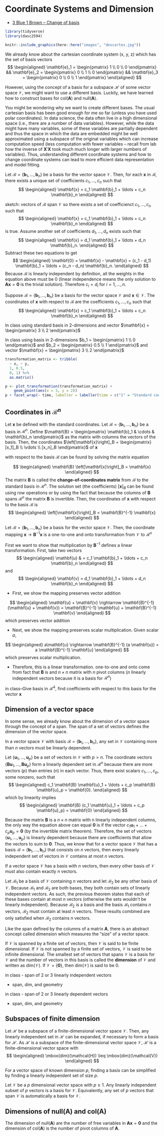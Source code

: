 # Coordinate Systems and Dimension

- [3 Blue 1 Brown -- Change of basis](https://www.3blue1brown.com/lessons/change-of-basis)


\newcommand{\basis}{{\mathcal{B} = \{ \mathbf{b}_1, \ldots, \mathbf{b}_n \}}}
\newcommand{\V}{{\mathcal{V}}}

```r
library(tidyverse)
library(dasc2594)
```

```r
knitr::include_graphics(here::here("images", "descartes.jpg"))
```

We already know about the cartesian coordinate system (x, y, z) which has the set of basis vectors
$$
\begin{aligned}
\mathbf{e}_1 = \begin{pmatrix} 1 \\ 0 \\ 0 \end{pmatrix} && 
\mathbf{e}_2 = \begin{pmatrix} 0 \\ 1 \\ 0 \end{pmatrix} && 
\mathbf{e}_3 = \begin{pmatrix} 0 \\ 0 \\ 1 \end{pmatrix} 
\end{aligned}
$$

However, using the concept of a basis for a subspace $\mathcal{H}$ of some vector space $\mathcal{V}$, we might want to use a different basis. Luckily, we have learned how to construct bases for col($\mathbf{A}$) and null($\mathbf{A}$). 

You might be wondering why we want to create different bases. The usual cartesian basis has been good enough for me so far (unless you have used polar coordinates). In data science, the data often live in a high dimensional space (i.e., there are a number of data variables). However, while the data might have many variables, some of these variables are partially dependent and thus the space in which the data are embedded might be well approximated using a subspace of the original variables which can increase computation speed (less computation with fewer variables -- recall from lab how the inverse of $\mathbf{X}'\mathbf{X}$ took much much longer with larger numbers of variables). Thus, understanding different coordinate systems and how to change coordinate systems can lead to more efficient data representation and model fitting.

:::{.theorem name="The unique representation Theorem"}
Let $\mathcal{B} = \{ \mathbf{b}_1, \ldots, \mathbf{b}_n \}$ be a basis for the vector space $\mathcal{V}$. Then, for each $\mathbf{x}$ in $\mathcal{B}$, there exists a unique set of coefficients $c_1, \ldots, c_n$ such that
$$
\begin{aligned}
\mathbf{x} = c_1 \mathbf{b}_1 + \ldots + c_n \mathbf{b}_n
\end{aligned}
$$
:::


<div class="fold-proof">
:::{.proof}
sketch: vectors of $\mathcal{B}$ span $\mathcal{V}$ so there exists a set of coefficienct $c_1, \ldots, c_n$ such that 
$$
\begin{aligned}
\mathbf{x} = c_1 \mathbf{b}_1 + \ldots + c_n \mathbf{b}_n
\end{aligned}
$$
is true. Assume another set of coefficients $d_1, \ldots, d_n$ exists such that 
$$
\begin{aligned}
\mathbf{x} = d_1 \mathbf{b}_1 + \ldots + d_n \mathbf{b}_n.
\end{aligned}
$$
Subtract these two equations to get 
$$
\begin{aligned}
\mathbf{0} = \mathbf{x} - \mathbf{x} = (c_1 - d_1) \mathbf{b}_1 + \ldots + (c_n - d_n) \mathbf{b}_n.
\end{aligned}
$$
Because $\mathcal{B}$ is linearly independent by definition, all the weights in the equation above must be 0 (linear independence means the only solution to $\mathbf{A}\mathbf{x} = \mathbf{0}$ is the trivial solution). Therefore $c_i = d_i$ for $i = 1, \ldots, n$.
:::
</div>


:::{.definition}
Suppose $\mathcal{B} = \{ \mathbf{b}_1, \ldots, \mathbf{b}_n \}$ be a basis for the vector space $\mathcal{V}$ and $\mathbf{x} \in \mathcal{V}$. The coordinates of $\mathbf{x}$ with respect to $\mathcal{B}$ are the coefficients $c_1, \ldots, c_n$ such that 
$$
\begin{aligned}
\mathbf{x} = c_1 \mathbf{b}_1 + \ldots + c_n \mathbf{b}_n
\end{aligned}
$$
:::

:::{.example}
In class using standard basis in 2-dimensions and vector $\mathbf{x} = \begin{pmatrix} 3 \\ 2 \end{pmatrix}$
:::


:::{.example}
In class using basis in 2-dimensions $b_1 = \begin{pmatrix} 1 \\ 0 \end{pmatrix}$ and $b_2 = \begin{pmatrix} 0.5 \\ 1 \end{pmatrix}$ and vector $\mathbf{x} = \begin{pmatrix} 3 \\ 2 \end{pmatrix}$
:::


```r
transformation_matrix <- tribble(
  ~ x, ~ y,
  1, 0.5,
  0, 1) %>% 
  as.matrix()

p <- plot_transformation(transformation_matrix) +
    geom_point(aes(x = 3, y = 2))
p + facet_wrap(~ time, labeller = labeller(time = c("1" = "Standard cooridinates", "2" = "Shear cooridnates"))) 
```


## Coordinates in $\mathcal{R}^n$

Let $\mathbf{x}$ be defined with the standard coordinates. Let $\mathcal{B} = \{ \mathbf{b}_1, \ldots, \mathbf{b}_n \}$ be a basis in $\mathcal{R}^n$. Define $\mathbf{B} = \begin{pmatrix} \mathbf{b}_1 & \cdots & \mathbf{b}_n \end{pmatrix}$ as the matrix with columns the vectors of the basis. Then, the coordinates $\left[\mathbf{x}\right]_B = \begin{pmatrix} [x_1]_B \\ \vdots \\ [x_n]_B \end{pmatrix}$ of $\mathbf{x}$

with respect to the basis $\mathcal{B}$ can be found by solving the matrix equation


$$
\begin{aligned}
\mathbf{B} \left[\mathbf{x}\right]_B = \mathbf{x}
\end{aligned}
$$
The matrix $\mathbf{B}$ is called the **change-of-coordinates matrix** from $\mathcal{B}$ to the standard basis in $\mathcal{R}^n$. The solution set (the coefficients) $\left[\mathbf{x}\right]_B$ can be found using row operations or by using the fact that because the columns of $\mathbf{B}$ spans $\mathcal{R}^n$ the matrix $\mathbf{B}$ is invertible. Then, the coordinates of $\mathbf{x}$ with respect to the basis $\mathcal{B}$ is
$$
\begin{aligned}
\left[\mathbf{x}\right]_B = \mathbf{B}^{-1} \mathbf{x}
\end{aligned}
$$

:::{.theorem}
Let $\mathcal{B} = \{ \mathbf{b}_1, \ldots, \mathbf{b}_n\}$ be a basis for the vector space $\mathcal{V}$. Then, the coordinate mapping $\mathbf{x} \rightarrow \mathbf{B}^{-1} \mathbf{x}$ is a one-to-one and onto transformation from $\mathcal{V}$ to $\mathcal{R}^n$
:::

<div class="fold-proof">
:::{.proof}
First we want to show that multiplication by $\mathbf{B}^{-1}$ defines a linear transformation. First, take two vectors 
$$
\begin{aligned}
\mathbf{u} &  = c_1 \mathbf{b}_1 + \ldots + c_n \mathbf{b}_n
\end{aligned}
$$
and 
$$
\begin{aligned}
\mathbf{v} = d_1 \mathbf{b}_1 + \ldots + d_n \mathbf{b}_n
\end{aligned}
$$

* First, we show the mapping preserves vector addition

$$
\begin{aligned}
\mathbf{u} + \mathbf{v} \rightarrow \mathbf{B}^{-1} (\mathbf{u} + \mathbf{v}) =  \mathbf{B}^{-1} \mathbf{u} + \mathbf{B}^{-1} \mathbf{v}
\end{aligned}
$$
which preserves vector addition

* Next, we show the mapping preserves scalar multiplication. Given scalar $a$, 

$$
\begin{aligned}
a\mathbf{u} \rightarrow \mathbf{B}^{-1} (a \mathbf{u}) =  a \mathbf{B}^{-1} \mathbf{u}
\end{aligned}
$$
which preserves scalar multiplication. 

* Therefore, this is a linear transformation. one-to-one and onto come from fact that $\mathbf{B}$ is and $n \times n$ matrix with $n$ pivot columns ($n$ linearly independent vectors because it is a basis for $\mathcal{R}^n$)
:::
</div>


:::{.example}
in class--Give basis in $\mathcal{R}^4$, find coefficients with respect to this basis for the vector $\mathbf{x}$
:::


## Dimension of a vector space

In some sense, we already know about the dimension of a vector space through the concept of a span. The span of a set of vectors defines the dimension of the vector space. 

:::{.theorem}
In a vector space $\mathcal{V}$ with basis $\mathcal{B} = \{ \mathbf{b}_1, \ldots, \mathbf{b}_n\}$, any set in $\mathcal{V}$ containing more than $n$ vectors must be linearly dependent.
:::

<div class="fold-proof">
:::{.proof}
Let $\{\mathbf{u}_1, \ldots, \mathbf{u}_p \}$ be a set of vectors in $\mathcal{V}$ with $p > n$. The coordinate vectors $\{\mathbf{B} \mathbf{u}_1, \ldots, \mathbf{B} \mathbf{u}_p\}$ form a linearly dependent set in $\mathcal{R}^n$ because there are more vectors ($p$) than entries ($n$) in each vector. Thus, there exist scalars $c_1, \ldots, c_p$, some nonzero, such that
$$
\begin{aligned}
c_1 \mathbf{B} \mathbf{u}_1 + \ldots + c_p \mathbf{B} \mathbf{u}_p = \mathbf{0}.
\end{aligned}
$$
which by linearity implies 
$$
\begin{aligned}
\mathbf{B} (c_1 \mathbf{u}_1 + \ldots + c_p \mathbf{u}_p) = \mathbf{0} 
\end{aligned}
$$
:::
</div>

Because the matrix $\mathbf{B}$ is a $n \times n$ matrix with n linearly independent columns, the only way the equation above can equal $\mathbf{0}$ is if the vector $c_1 \mathbf{u}_1 + \ldots + c_p \mathbf{u}_p = \mathbf{0}$ (by the invertible matrix theorem). Therefore, the set of vectors $\{\mathbf{u}_1, \ldots, \mathbf{u}_p \}$ is linearly dependent because there are coefficients that allow the vectors to sum to $\mathbf{0}$. Thus, we know that for a vector space $\mathcal{V}$ that has a basis $\basis$ that consists on $n$ vectors, then every linearly independent set of vectors in $\mathcal{V}$ contains at most $n$ vectors. 

:::{.theorem}
If a vector space $\V$ has a basis with $n$ vectors, then every other basis of $\V$ must also contain exactly $n$ vectors.
:::

<div class="fold-proof">
:::{.proof}
Let $\mathcal{B}_1$ be a basis of $\V$ containing $n$ vectors and let $\mathcal{B}_2$ be any other basis of $\V$. Because $\mathcal{B}_1$ and $\mathcal{B}_2$ are both bases, they both contain sets of linearly independent vectors. As such, the previous theorem states that each of these bases contain at most $n$ vectors (otherwise the sets wouldn't be linearly independent). Because $\mathcal{B}_2$ is a basis and the basis $\mathcal{B}_1$ contains $n$ vectors, $\mathcal{B}_2$ must contain at least $n$ vectors. These results combined are only satisfied when $\mathcal{B}_2$ contains $n$ vectors.
:::
</div>

Like the span defined by the columns of a matrix $\mathbf{A}$, there is an abstract concept called dimension which measures the "size" of a vector space.

:::{.definition}
If $\V$ is spanned by a finite set of vectors, then $\V$ is said to be finite dimensional. If $\V$ is not spanned by a finite set of vectors, $\V$ is said to be infinite dimensional. The smallest set of vectors that spans $\V$ is a basis for $\V$ and the number of vectors in this basis is called the **dimension** of $\V$ and written as dim($\V$). If $\V = \{\mathbf{0}\}$, then dim($\V$) is said to be 0.
:::


:::{.example}
in class - span of 2 or 3 linearly independent vectors

* span, dim, and geometry
:::

:::{.example}
in class - span of 2 or 3 linearly dependent vectors

* span, dim, and geometry
:::



## Subspaces of finite dimension

:::{.theorem}
Let $\mathcal{H}$ be a subspace of a finite-dimensional vector space $\V$. Then, any linearly independent set in $\mathcal{H}$ can be expanded, if necessary to form a basis for $\mathcal{H}$. As $\mathcal{H}$ is a subspace of the finite-dimensional vector space $\V$, $\mathcal{H}$ is a finite-dimensional vector space with
$$
\begin{aligned}
\mbox{dim}(\mathcal{H}) \leq \mbox{dim}(\mathcal{V})
\end{aligned}
$$
:::

For a vector space of known dimension $p$, finding a basis can be simplified by finding a linearly independent set of size $p$. 

:::{.theorem name="The Basis Theorem"}

Let $\mathcal{V}$ be a $p$ dimensional vector space with $p \geq 1$. Any linearly independent subset of $p$ vectors is a basis for $\mathcal{V}$. Equivalently, any set of $p$ vectors that span $\V$ is automatically a basis for $\mathcal{V}$.

:::


## Dimensions of null($\mathbf{A}$) and col($\mathbf{A}$)

The dimension of null($\mathbf{A}$) are the number of free variables in $\mathbf{A}\mathbf{x} = \mathbf{0}$ and the dimension of col($\mathbf{A}$) is the number of pivot columns of $\mathbf{A}$. 





